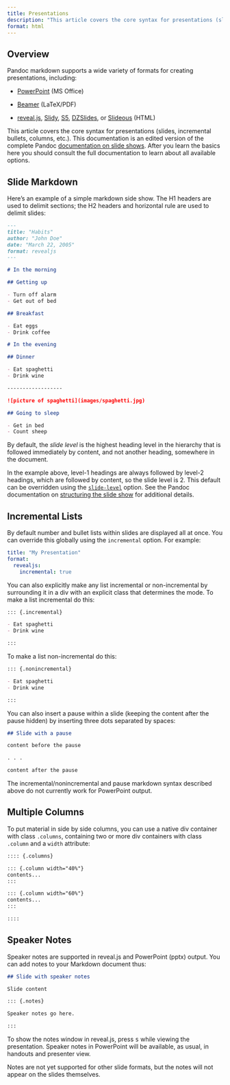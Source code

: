 ```yaml
---
title: Presentations
description: "This article covers the core syntax for presentations (slides, incremental bullets, columns, etc.)."
format: html
---
```


## Overview

Pandoc markdown supports a wide variety of formats for creating presentations, including:

-   [PowerPoint](https://en.wikipedia.org/wiki/Microsoft_PowerPoint) (MS Office)

-   [Beamer](https://en.wikipedia.org/wiki/Beamer_(LaTeX)) (LaTeX/PDF)

-   [reveal.js](https://revealjs.com/), [Slidy](https://www.w3.org/Talks/Tools/Slidy2/), [S5](https://meyerweb.com/eric/tools/s5/), [DZSlides](https://paulrouget.com/dzslides/), or [Slideous](https://goessner.net/articles/slideous/) (HTML)

This article covers the core syntax for presentations (slides, incremental bullets, columns, etc.). This documentation is an edited version of the complete Pandoc [documentation on slide shows](https://pandoc.org/MANUAL.html#slide-shows). After you learn the basics here you should consult the full documentation to learn about all available options.

## Slide Markdown

Here's an example of a simple markdown side show. The H1 headers are used to delimit sections; the H2 headers and horizontal rule are used to delimit slides:

``` markdown
---
title: "Habits"
author: "John Doe"
date: "March 22, 2005"
format: revealjs
---

# In the morning

## Getting up

- Turn off alarm
- Get out of bed

## Breakfast

- Eat eggs
- Drink coffee

# In the evening

## Dinner

- Eat spaghetti
- Drink wine

------------------

![picture of spaghetti](images/spaghetti.jpg)

## Going to sleep

- Get in bed
- Count sheep
```

By default, the *slide level* is the highest heading level in the hierarchy that is followed immediately by content, and not another heading, somewhere in the document.

In the example above, level-1 headings are always followed by level-2 headings, which are followed by content, so the slide level is 2. This default can be overridden using the [`slide-level`](https://pandoc.org/MANUAL.html#option--slide-level) option. See the Pandoc documentation on [structuring the slide show](https://pandoc.org/MANUAL.html#structuring-the-slide-show) for additional details.

## Incremental Lists

By default number and bullet lists within slides are displayed all at once. You can override this globally using the `incremental` option. For example:

``` yaml
title: "My Presentation"
format:
  revealjs:
    incremental: true   
```

You can also explicitly make any list incremental or non-incremental by surrounding it in a div with an explicit class that determines the mode. To make a list incremental do this:

``` markdown
::: {.incremental}

- Eat spaghetti
- Drink wine

:::
```

To make a list non-incremental do this:

``` markdown
::: {.nonincremental}

- Eat spaghetti
- Drink wine

:::
```

You can also insert a pause within a slide (keeping the content after the pause hidden) by inserting three dots separated by spaces:

``` markdown
## Slide with a pause

content before the pause

. . .

content after the pause
```

::: callout-warning
The incremental/nonincremental and pause markdown syntax described above do not currently work for PowerPoint output.
:::

## Multiple Columns

To put material in side by side columns, you can use a native div container with class `.columns`, containing two or more div containers with class `.column` and a `width` attribute:

``` markdown
:::: {.columns}

::: {.column width="40%"}
contents...
:::

::: {.column width="60%"}
contents...
:::

::::
```

## Speaker Notes

Speaker notes are supported in reveal.js and PowerPoint (pptx) output. You can add notes to your Markdown document thus:

``` markdown
## Slide with speaker notes

Slide content

::: {.notes}

Speaker notes go here.

:::
```

To show the notes window in reveal.js, press <kbd>s</kbd> while viewing the presentation. Speaker notes in PowerPoint will be available, as usual, in handouts and presenter view.

Notes are not yet supported for other slide formats, but the notes will not appear on the slides themselves.

